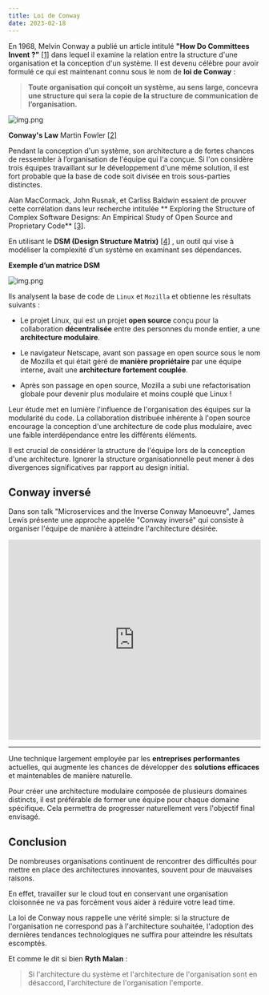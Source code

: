 ```yaml
---
title: Loi de Conway
date: 2023-02-18
---
```


En 1968, Melvin Conway a publié un article intitulé **"How Do Committees Invent ?"**  [[1]](https://www.melconway.com/Home/Committees_Paper.html)  dans lequel il examine la relation entre la structure d'une organisation et la conception d'un système. Il est devenu célèbre pour avoir formulé ce qui est maintenant connu sous le nom de **loi de Conway** :


>  **Toute organisation qui conçoit un système, au sens large, concevra une structure qui sera la copie de la structure de communication de l’organisation.**


![img.png](static/conway/conway.png)

**Conway's Law** Martin Fowler [[2]](https://martinfowler.com/bliki/ConwaysLaw.html)


<!--truncate-->


Pendant la conception d'un système, son architecture a de fortes chances de ressembler à l’organisation de l'équipe qui l'a conçue.
Si l'on considère trois équipes travaillant sur le développement d'une même solution, il est fort probable que la base de code soit divisée en trois sous-parties distinctes.



Alan MacCormack, John Rusnak, et Carliss Baldwin essaient de prouver cette corrélation dans leur recherche intitulée
** Exploring the Structure of Complex Software Designs: An Empirical Study of Open Source and Proprietary Code** [[3]](https://www.researchgate.net/publication/220534289_Exploring_the_Structure_of_Complex_Software_Designs_An_Empirical_Study_of_Open_Source_and_Proprietary_Code).


En utilisant le **DSM (Design Structure Matrix)** [[4]](https://www.idp-innovation.com/design-structure-matrix-dsm-modeliser-la-complexite-en-developpement-de-produits/)
, un outil qui vise à modéliser la complexité d'un système en examinant ses dépendances.

**Exemple d’un matrice DSM**

![img.png](static/conway/dsm.png)



Ils analysent la base de code de `Linux` et `Mozilla` et obtienne les résultats suivants :

+ Le projet Linux, qui est un projet **open source** conçu pour la collaboration **décentralisée** entre des personnes du monde entier, a une **architecture modulaire**.

+ Le navigateur Netscape, avant son passage en open source sous le nom de Mozilla et qui était géré de **manière propriétaire** par une équipe interne, avait une **architecture fortement couplée**.

+ Après son passage en open source, Mozilla a subi une refactorisation globale pour devenir plus modulaire et moins couplé que Linux !

Leur étude met en lumière l'influence de l'organisation des équipes sur la modularité du code. La collaboration distribuée inhérente à l'open source encourage la conception d'une architecture de code plus modulaire, avec une faible interdépendance entre les différents éléments.

Il est crucial de considérer la structure de l'équipe lors de la conception d'une architecture. Ignorer la structure organisationnelle peut mener à des divergences significatives par rapport au design initial.

## Conway inversé

Dans son talk "Microservices and the Inverse Conway Manoeuvre", James Lewis présente une approche appelée  "Conway inversé"  qui consiste à organiser l'équipe de manière à atteindre l'architecture désirée.

<div>
    <iframe width="100%" height="400" src="https://www.youtube.com/embed/CsZDGlz7O5w" title="YouTube video player" frameborder="0" allow="accelerometer; autoplay; clipboard-write; encrypted-media; gyroscope; picture-in-picture; web-share" allowfullscreen></iframe>
</div>

------------


Une technique largement employée par les **entreprises performantes** actuelles, qui augmente les chances de développer des **solutions efficaces** et maintenables de manière naturelle.

Pour créer une architecture modulaire composée de plusieurs domaines distincts, il est préférable de former une équipe pour chaque domaine spécifique. Cela permettra de progresser naturellement vers l'objectif final envisagé.

## Conclusion

De nombreuses organisations continuent de rencontrer des difficultés pour mettre en place des architectures innovantes, souvent pour de mauvaises raisons.

En effet, travailler sur le cloud tout en conservant une organisation cloisonnée ne va pas forcément vous aider à réduire votre lead time.

La loi de Conway nous rappelle une vérité simple: si la structure de l'organisation ne correspond pas à l'architecture souhaitée, l'adoption des dernières tendances technologiques ne suffira pour atteindre les résultats escomptés.

Et comme le dit si bien  **Ryth Malan** :

> Si l'architecture du système et l'architecture de l'organisation sont en désaccord, l'architecture de l'organisation l'emporte.

